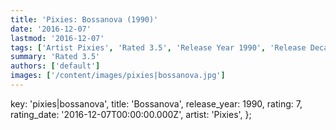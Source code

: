 ```yaml
---
title: 'Pixies: Bossanova (1990)'
date: '2016-12-07'
lastmod: '2016-12-07'
tags: ['Artist Pixies', 'Rated 3.5', 'Release Year 1990', 'Release Decade 1990']
summary: 'Rated 3.5'
authors: ['default']
images: ['/content/images/pixies|bossanova.jpg']
---
```


  key: 'pixies|bossanova',
  title: 'Bossanova',
  release_year: 1990,
  rating: 7,
  rating_date: '2016-12-07T00:00:00.000Z',
  artist: 'Pixies',
};

<MusicRating data={data} />
